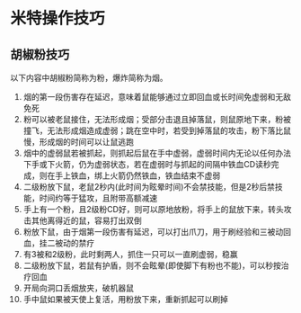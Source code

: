 # 米特操作技巧

## 胡椒粉技巧
以下内容中胡椒粉简称为粉，爆炸简称为烟。

1. 烟的第一段伤害存在延迟，意味着鼠能够通过立即回血或长时间免虚弱和无敌免死
2. 粉可以被老鼠接住，无法形成烟；受部分击退且掉落鼠，则鼠原地下来，粉被撞飞，无法形成烟造成虚弱；跳在空中时，若受到掉落鼠的攻击，粉下落比鼠慢，形成烟的时间可以让鼠逃跑
3. 烟中的虚弱鼠若被抓起，则抓起后鼠在手中虚弱，虚弱时间内无论以任何办法下手或下火箭，仍为虚弱状态，若在虚弱时与抓起的间隔中铁血CD读秒完成，则在手上铁血，绑上火箭仍然铁血，铁血结束不虚弱
4. 二级粉放下鼠，老鼠2秒内(此时间为眩晕时间)不会禁技能，但是2秒后禁技能，时间约等于猛攻，且附带高额减速
5. 手上有一个粉，且2级粉CD好，则可以原地放粉，将手上的鼠放下来，转头攻击其他离得近的鼠，容易打出双倒
6. 粉放下鼠，由于烟第一段伤害有延迟，可以打出爪刀，用于刷经验和三被动回血，挂二被动的禁疗
7. 有3被和2级粉，此时剩两人，抓住一只可以一直刷虚弱，稳赢
8. 二级粉放下鼠，若鼠有护盾，则不会眩晕(即使脚下有粉也不能)，可以秒按治疗回血
9. 开局向洞口丢烟放夹，破机器鼠
10. 手中鼠如果被天使上复活，用粉放下来，重新抓起可以刷掉
